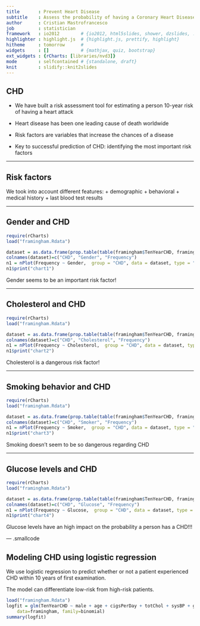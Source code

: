 ```yaml
---
title       : Prevent Heart Disease
subtitle    : Assess the probability of having a Coronary Heart Disease
author      : Cristian Mastrofrancesco
job         : statistician
framework   : io2012        # {io2012, html5slides, shower, dzslides, ...}
highlighter : highlight.js  # {highlight.js, prettify, highlight}
hitheme     : tomorrow      # 
widgets     : []            # {mathjax, quiz, bootstrap}
ext_widgets : {rCharts: [libraries/nvd3]}
mode        : selfcontained # {standalone, draft}
knit        : slidify::knit2slides
---
```


## CHD

* We have built a risk assessment tool for estimating
a person 10-year risk of having a heart attack

* Heart disease has been one leading cause of death worldwide

* Risk factors are variables that increase the chances of a disease

* Key to successful prediction of CHD: identifying the most important risk factors


---

## Risk factors

We took into account different features:
+ demographic
+ behavioral
+ medical history
+ last blood test results

---

## Gender and CHD


```r
require(rCharts)
load("framingham.Rdata") 

dataset = as.data.frame(prop.table(table(framingham$TenYearCHD, framingham$male),2))
colnames(dataset)=c("CHD", "Gender", "Frequency")
n1 = nPlot(Frequency ~ Gender,  group = "CHD", data = dataset, type = "multiBarChart")
n1$print("chart1")

```

Gender seems to be an important risk factor!

---

## Cholesterol and CHD


```r
require(rCharts)
load("framingham.Rdata") 

dataset = as.data.frame(prop.table(table(framingham$TenYearCHD, framingham$cholBins),2))
colnames(dataset)=c("CHD", "Cholesterol", "Frequency")
n1 = nPlot(Frequency ~ Cholesterol,  group = "CHD", data = dataset, type = "multiBarChart")
n1$print("chart2")

```

Cholesterol is a dangerous risk factor!


---

## Smoking behavior and CHD

```r
require(rCharts)
load("framingham.Rdata") 

dataset = as.data.frame(prop.table(table(framingham$TenYearCHD, framingham$smokerclass),2))
colnames(dataset)=c("CHD", "Smoker", "Frequency")
n1 = nPlot(Frequency ~ Smoker,  group = "CHD", data = dataset, type = "multiBarChart")
n1$print("chart3")

```

Smoking doesn't seem to be so dangerous regarding CHD

---

## Glucose levels and CHD

```r
require(rCharts)
load("framingham.Rdata") 

dataset = as.data.frame(prop.table(table(framingham$TenYearCHD, framingham$glucoseclass),2))
colnames(dataset)=c("CHD", "Glucose", "Frequency")
n1 = nPlot(Frequency ~ Glucose,  group = "CHD", data = dataset, type = "multiBarChart")
n1$print("chart4")

```

Glucose levels have an high impact on the probability a person has a CHD!!!


--- .smallcode


## Modeling CHD using logistic regression

We use logistic regression to predict
whether or not a patient experienced CHD within 10
years of first examination.

The model can differentiate low-risk from high-risk
patients.

```r
load("framingham.Rdata") 
logfit = glm(TenYearCHD ~ male + age + cigsPerDay + totChol + sysBP + glucose + prevalentStroke,
    data=framingham, family=binomial)
summary(logfit)

```

